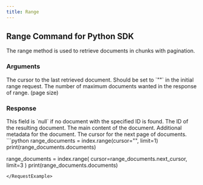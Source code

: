 ```yaml
---
title: Range
---
```


## Range Command for Python SDK

The range method is used to retrieve documents in chunks with pagination.

### Arguments

<ResponseField name="Payload" type="dict" required>
  <Expandable defaultOpen="true">
    <ResponseField name="cursor" type="string" required>
      The cursor to the last retrieved document. Should be set to `""` in the initial range request.
    </ResponseField>
    <ResponseField name="limit" type="int" required>
      The number of maximum documents wanted in the response of range. (page size)
    </ResponseField>
  </Expandable>
</ResponseField>

### Response

<ResponseField name="Response" type="dict" required>
  <Expandable defaultOpen="true">
    <ResponseField name="Documents" type="List[Document]" required>
      This field is `null` if no document with the specified ID is found.
      <Expandable defaultOpen="true">
        <ResponseField name="id" type="string | number" required>
          The ID of the resulting document.
        </ResponseField>
        <ResponseField name="content" type="Record<string, unknown>">
          The main content of the document.
        </ResponseField>
        <ResponseField name="metadata" type="Record<string, unknown>">
          Additional metadata for the document.
        </ResponseField>
      </Expandable>
    </ResponseField>
    <ResponseField name="next_cursor" type="string">
      The cursor for the next page of documents.
    </ResponseField>
  </Expandable>
</ResponseField>

<RequestExample>
```python
range_documents = index.range(cursor="", limit=1)
print(range_documents.documents)

range_documents = index.range(
    cursor=range_documents.next_cursor,
    limit=3
)
print(range_documents.documents)
```
</RequestExample>
